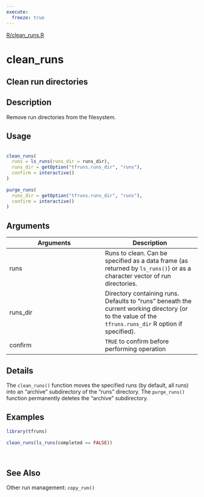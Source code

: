 ```yaml
---
execute:
  freeze: true
---
```


[R/clean_runs.R](https://github.com/rstudio/tfruns//blob/main/R/clean_runs.R#L24) 

# clean_runs

## Clean run directories

## Description
 Remove run directories from the filesystem. 


## Usage
```r
 
clean_runs( 
  runs = ls_runs(runs_dir = runs_dir), 
  runs_dir = getOption("tfruns.runs_dir", "runs"), 
  confirm = interactive() 
) 
 
purge_runs( 
  runs_dir = getOption("tfruns.runs_dir", "runs"), 
  confirm = interactive() 
) 
```

## Arguments
|Arguments|Description|
|---|---|
| runs | Runs to clean. Can be specified as a data frame (as returned by `ls_runs()`) or as a character vector of run directories. |
| runs_dir | Directory containing runs. Defaults to "runs" beneath the current working directory (or to the value of the `tfruns.runs_dir` R option if specified). |
| confirm | `TRUE` to confirm before performing operation |

## Details
 The `clean_runs()` function moves the specified runs (by default, all runs) into an "archive" subdirectory of the "runs" directory.  The `purge_runs()` function permanently deletes the "archive" subdirectory. 




## Examples
```r
library(tfruns)
 
clean_runs(ls_runs(completed == FALSE)) 
 
 
```

## See Also
 Other run management:  `copy_run()` 

